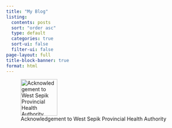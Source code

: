 ```yaml
---
title: "My Blog"
listing:
  contents: posts
  sort: "order asc"
  type: default
  categories: true
  sort-ui: false
  filter-ui: false
page-layout: full
title-block-banner: true
format: html
---
```


![Acknowledgement to West Sepik Provincial Health Authority](wspha_logo.jpg){fig-align="right" width="100"}
